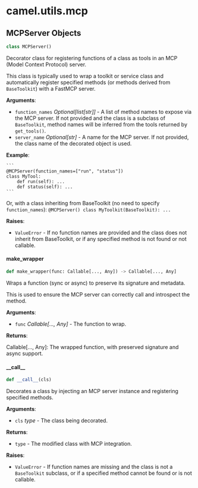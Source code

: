 <a id="camel.utils.mcp"></a>

# camel.utils.mcp

<a id="camel.utils.mcp.MCPServer"></a>

## MCPServer Objects

```python
class MCPServer()
```

Decorator class for registering functions of a class as tools in an MCP
(Model Context Protocol) server.

This class is typically used to wrap a toolkit or service class and
automatically register specified methods (or methods derived from
`BaseToolkit`) with a FastMCP server.

**Arguments**:

- `function_names` _Optional[list[str]]_ - A list of method names to expose
  via the MCP server. If not provided and the class is a subclass of
  `BaseToolkit`, method names will be inferred from the tools
  returned by `get_tools()`.
- `server_name` _Optional[str]_ - A name for the MCP server. If not
  provided, the class name of the decorated object is used.
  

**Example**:

    ```
    @MCPServer(function_names=["run", "status"])
    class MyTool:
        def run(self): ...
        def status(self): ...
    ```
  Or, with a class inheriting from BaseToolkit (no need to specify
  `function_names`):
    ```
    @MCPServer()
    class MyToolkit(BaseToolkit):
        ...
    ```
  

**Raises**:

- `ValueError` - If no function names are provided and the class does not
  inherit from BaseToolkit, or if any specified method is not found
  or not callable.

<a id="camel.utils.mcp.MCPServer.make_wrapper"></a>

#### make\_wrapper

```python
def make_wrapper(func: Callable[..., Any]) -> Callable[..., Any]
```

Wraps a function (sync or async) to preserve its signature and
metadata.

This is used to ensure the MCP server can correctly call and introspect
the method.

**Arguments**:

- `func` _Callable[..., Any]_ - The function to wrap.
  

**Returns**:

  Callable[..., Any]: The wrapped function, with preserved signature
  and async support.

<a id="camel.utils.mcp.MCPServer.__call__"></a>

#### \_\_call\_\_

```python
def __call__(cls)
```

Decorates a class by injecting an MCP server instance and
registering specified methods.

**Arguments**:

- `cls` _type_ - The class being decorated.
  

**Returns**:

- `type` - The modified class with MCP integration.
  

**Raises**:

- `ValueError` - If function names are missing and the class is not a
  `BaseToolkit` subclass,
  or if a specified method cannot be found or is not callable.

